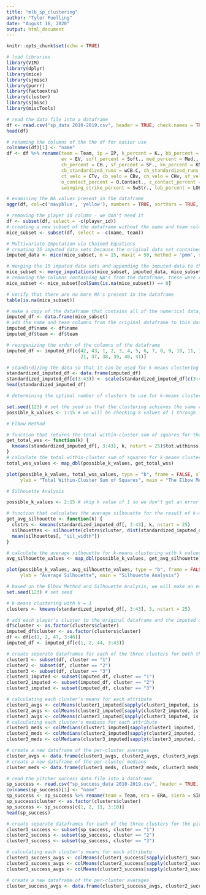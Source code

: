 ---
title: "mlb_sp_clustering"
author: "Tyler Fuelling"
date: "August 16, 2020"
output: html_document
---

```{r setup, include=FALSE}
knitr::opts_chunk$set(echo = TRUE)

# load libraries
library(VIM)
library(dplyr)
library(mice)
library(sjmisc)
library(purrr)
library(factoextra)
library(cluster)
library(sjmisc)
library(miscTools)
```

```{r}
# read the data file into a dataframe
df <- read.csv("sp_data 2010-2019.csv", header = TRUE, check.names = TRUE)
head(df)
```
``` {r}
# renaming the columns of the the df for easier use
colnames(df)[1] <- "name"
df <- df %>% rename(team = Team, ip = IP, k_percent = K., bb_percent = BB., babip = BABIP, gb_percent = GB., ld_percent = LD., fb_percent = FB.,iffb_percent = IFFB.,
                    ev = EV, soft_percent = Soft., med_percent = Med., hard_percent = Hard., fa_percent = FB..1, sl_percent = SL., ct_percent = CT., cb_percent = CB.,
                    ch_percent = CH., sf_percent = SF., kn_percent = KN., fa_standardized_runs = wFB.C, sl_standardized_runs = wSL.C, ct_standardized_runs = wCT.C,
                    cb_standardized_runs = wCB.C, ch_standardized_runs = wCH.C, sf_standardized_runs = wSF.C, kn_standardized_runs = wKN.C, fa_velo = FBv, sl_velo = SLv,
                    ct_velo = CTv, cb_velo = CBv, ch_velo = CHv, sf_velo = SFv, kn_velo = KNv, o_swing_percent = O.Swing., z_swing_percent = Z.Swing., swing_percent = Swing.,
                    o_contact_percent = O.Contact., z_contact_percent = Z.Contact., contact_percent = Contact., zone_percent = Zone., first_strike_percent = F.Strike.,
                    swinging_strike_percent = SwStr., lob_percent = LOB., pace = Pace, player_id = playerid)
```

``` {r}
# examining the NA values present in the dataframe
aggr(df, col=c('navyblue', 'yellow'), numbers = TRUE, sortVars = TRUE, labels = names(df), cex.axis = .7, gap = 3, ylab = c("Missing Data", "Pattern"))
```
``` {r}
# removing the player id column - we don't need it
df <- subset(df, select = -c(player_id))
# creating a new subset of the dataframe without the name and team columns to be used for multivariate imputation (MICE package)
mice_subset <- subset(df, select = -c(name, team))

# Multivariate Imputation via Chained Equations
# creating 15 imputed data sets because the original data set contained about 15% NA's, max iterations of 50, using "predictive mean matching"
imputed_data <- mice(mice_subset, m = 15, maxit = 50, method = 'pmm', seed = 123)

# merging the 15 imputed data sets and appending the imputed data to the mice_subset dataframe
mice_subset <- merge_imputations(mice_subset, imputed_data, mice_subset)
# removing the columns containing NA's from the dataframe, these were replaced with the imputed data 
mice_subset <- mice_subset[colSums(is.na(mice_subset)) == 0]

# verify that there are no more NA's present in the dataframe 
table(is.na(mice_subset))
```

```{r}
# make a copy of the dataframe that contains all of the numerical data, including all of the imputed data
imputed_df <- data.frame(mice_subset)
# add the name and team columns from the original dataframe to this dataframe that contains all of the data
imputed_df$name <- df$name
imputed_df$team <- df$team

# reorganizing the order of the columns of the dataframe
imputed_df <- imputed_df[c(42, 43, 1, 2, 3, 4, 5, 6, 7, 8, 9, 10, 11, 14, 15, 16, 17, 18, 19, 20, 22, 23, 24, 25, 26, 12, 27, 28, 29, 30, 31, 13, 32, 33, 34, 35, 36,
                           21, 37, 38, 39, 40, 41)]

# standardizing the data so that it can be used for k-means clustering
standardized_imputed_df <- data.frame(imputed_df)
standardized_imputed_df[c(3:43)] <- scale(standardized_imputed_df[c(3:43)])
head(standardized_imputed_df)
```

``` {r}
# determining the optimal number of clusters to use for k-means clustering

set.seed(123) # set the seed so that the clustering achieves the same result each time it is run
possible_k_values <- 1:15 # we will be checking k values of 1 through 15

# Elbow Method

# function that returns the total within-cluster sum of squares for the result of k-means clustering with k clusters
get_total_wss <- function(k) {
  kmeans(standardized_imputed_df[, 3:43], k, nstart = 25)$tot.withinss
}
# calculate the total within-cluster sum of squares for k-means clustering with k values of 1 through 15
total_wss_values <- map_dbl(possible_k_values, get_total_wss)

plot(possible_k_values, total_wss_values, type = "b", frame = FALSE, xlab= "Number of Clusters - K",
     ylab = "Total Within-Cluster Sum of Squares", main = "The Elbow Method")

# Silhouette Analysis

possible_k_values <- 2:15 # skip k value of 1 so we don't get an error when calculating average silhouettes

# function that calculates the average silhouette for the result of k-means clustering with k clusters
get_avg_silhouette <- function(k) {
  clstrs <- kmeans(standardized_imputed_df[, 3:43], k, nstart = 25)
  silhouettes <- silhouette(clstrs$cluster, dist(standardized_imputed_df[, 3:43]))
  mean(silhouettes[, "sil_width"])
}

# calculate the average silhouette for k-means clustering with k values of 1 through 15
avg_silhouette_values <- map_dbl(possible_k_values, get_avg_silhouette)

plot(possible_k_values, avg_silhouette_values, type = "b", frame = FALSE, xlab= "Number of Clusters - K",
     ylab = "Average Silhouette", main = "Silhouette Analysis")

```

``` {r}
# based on the Elbow Method and Silhouette Analysis, we will make an educated guess of 3 as our value of k for k-means clustering
set.seed(123) # set seed

# k-means clustering with k = 3
clusters <- kmeans(standardized_imputed_df[, 3:43], 3, nstart = 25)

# add each player's cluster to the original dataframe and the imputed dataframe
df$cluster <- as.factor(clusters$cluster)
imputed_df$cluster <- as.factor(clusters$cluster)
df <- df[c(1, 2, 47, 3:46)]
imputed_df <- imputed_df[c(1, 2, 44, 3:43)]
```

``` {r}
# create seperate dataframes for each of the three clusters for both the original data and the imputed data
cluster1 <- subset(df, cluster == "1")
cluster2 <- subset(df, cluster == "2")
cluster3 <- subset(df, cluster == "3")
cluster1_imputed <- subset(imputed_df, cluster == "1")
cluster2_imputed <- subset(imputed_df, cluster == "2")
cluster3_imputed <- subset(imputed_df, cluster == "3")

# calculating each cluster's means for each attribute
cluster1_avgs <- colMeans(cluster1_imputed[sapply(cluster1_imputed, is.numeric)])
cluster2_avgs <- colMeans(cluster2_imputed[sapply(cluster2_imputed, is.numeric)]) 
cluster3_avgs <- colMeans(cluster3_imputed[sapply(cluster3_imputed, is.numeric)])
# calculating each cluster's medians for each attribute
cluster1_meds <- colMedians(cluster1_imputed[sapply(cluster1_imputed, is.numeric)])
cluster2_meds <- colMedians(cluster2_imputed[sapply(cluster2_imputed, is.numeric)]) 
cluster3_meds <- colMedians(cluster3_imputed[sapply(cluster3_imputed, is.numeric)])

# create a new dataframe of the per-cluster averages
cluster_avgs <- data.frame(cluster1_avgs, cluster2_avgs, cluster3_avgs)
# create a new dataframe of the per-cluster medians
cluster_meds <- data.frame(cluster1_meds, cluster2_meds, cluster3_meds)
```

``` {r}
# read the pitcher success data file into a dataframe
sp_success <- read.csv("sp_success_data 2010-2019.csv", header = TRUE, check.names = TRUE)
colnames(sp_success)[1] <- "name"
sp_success <- sp_success %>% rename(team = Team, era = ERA, siera = SIERA, whip = WHIP, fip = FIP, xfip = xFIP, war = WAR, rar = RAR)
sp_success$cluster <- as.factor(clusters$cluster)
sp_success <- sp_success[c(1, 2, 11, 3:10)]
head(sp_success)
```

``` {r}
# create seperate dataframes for each of the three clusters for the pitcher success data
cluster1_success <- subset(sp_success, cluster == "1")
cluster2_success <- subset(sp_success, cluster == "2")
cluster3_success <- subset(sp_success, cluster == "3")

# calculating each cluster's means for each attribute
cluster1_success_avgs <- colMeans(cluster1_success[sapply(cluster1_success, is.numeric)])
cluster2_success_avgs <- colMeans(cluster2_success[sapply(cluster2_success, is.numeric)]) 
cluster3_success_avgs <- colMeans(cluster3_success[sapply(cluster3_success, is.numeric)])

# create a new dataframe of the per-cluster averages
cluster_success_avgs <- data.frame(cluster1_success_avgs, cluster2_success_avgs, cluster3_success_avgs)
```
